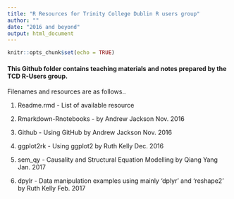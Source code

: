 ```yaml
---
title: "R Resources for Trinity College Dublin R users group"
author: ""
date: "2016 and beyond"
output: html_document
---
```


```r
knitr::opts_chunk$set(echo = TRUE)
```


#### This Github folder contains teaching materials and notes prepared by the TCD R-Users group.


Filenames and resources are as follows..

1. Readme.rmd  - List of available resource 

2. Rmarkdown-Rnotebooks - by Andrew Jackson Nov. 2016

3. Github - Using GitHub by Andrew Jackson Nov. 2016

4. ggplot2rk - Using ggplot2 by Ruth Kelly Dec. 2016

5. sem_qy -  Causality and Structural Equation Modelling by Qiang Yang Jan. 2017

6. dpylr - Data manipulation examples using mainly 'dplyr' and 'reshape2' by Ruth Kelly Feb. 2017